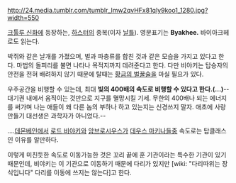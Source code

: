 http://24.media.tumblr.com/tumblr_lmw2qvHFx81qly9koo1_1280.jpg?width=550

[[크툴루 신화]]에 등장하는, [[하스터]]의 종복(이자 [[날틀]]). 영문표기는 '''Byakhee.''' 바이아크헤로도 읽는다.

박쥐와 같은 날개를 가졌으며, 벌과 파충류를 합친 것과 같은 모습을 가지고 있다고 한다. 마법의 돌피리를 불면 나타나 목적지까지 데려준다고 한다. 다만 비야키는 탑승자의 안전을 전혀 배려하지 않기 때문에 탈때는 [[황금의 벌꿀술]]을 마실 필요가 있다.

우주공간을 비행할 수 있는데, 최대 '''빛의 400배의 속도로 비행할 수 있다고 한다.(...)'''--대기권 내에서 움직이는 것만으로 지구를 멸망시킬 기세. 무한의 400배나 되는 에너지를 써가며 나는 애들이 왜 다른 놈의 부하나 하고 있는지는 신경쓰지 말자. 애초에 사랑만들기 대선생은 과학자가 아니었다.--

....[[데몬베인]]에서 [[로드 비야키]]와 [[암브로시우스]]가 [[데우스 마키나]]들중 속도로는 탑클래스인 이유를 알만하다.

이렇게 미친듯한 속도로 이동가능한 것은 꼬리 끝에 훈 기관이라는 특수한 기관이 있기 때문인데, 비야키는 이 기관으로 이동하기 때문에 다리가 있지만 [wiki: "다리따위는 장식입니다" 다리를 이동에 쓰지는 않는다]고 한다.
